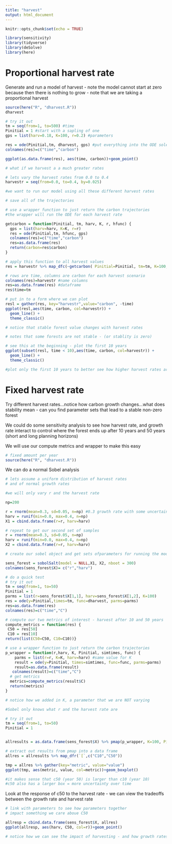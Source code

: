 ```yaml
---
title: "harvest"
output: html_document
---
```


```r
knitr::opts_chunk$set(echo = TRUE)

library(sensitivity)
library(tidyverse)
library(deSolve)
library(here)
```

# Proportional harvest rate 

Generate and run a model of harvest
- note the model cannot start at zero because then there is nothing to grow 
- note that we are taking a proportional harvest 
```r
source(here("R", "dharvest.R"))
dharvest
```


```r
# try it out
tm = seq(from=1, to=500) #time 
Pinitial = 1 #start with a sapling of one 
gps = list(harv=0.18, K=100, r=0.2) #parameters 

res = ode(Pinitial,tm, dharvest, gps) #put everything into the ODE soler 
colnames(res)=c("time","carbon")

ggplot(as.data.frame(res), aes(time, carbon))+geom_point()
```


```r
# what if we harvest a a much greater rates

# lets vary the harvest rates from 0.0 to 0.4
harvestr = seq(from=0.0, to=0.4, by=0.025)

#we want to run our model using all these different harvest rates 

# save all of the trajectories
```


```r
# use a wrapper function to just return the carbon trajectories
#the wrapper will run the ODE for each harvest rate 

getcarbon = function(Pinitial, tm, harv, K, r, hfunc) {
  gps = list(harv=harv, K=K, r=r)
  res = ode(Pinitial,tm, hfunc, gps)
  colnames(res)=c("time","carbon")
  res=as.data.frame(res)
  return(carbon=res$carbon)
}

# apply this function to all harvest values
res = harvestr %>% map_dfc(~getcarbon( Pinitial=Pinitial, tm=tm, K=100, r=0.2, hfun=dharvest, harv=.x))
```


```r
# rows are time, columns are carbon for each harvest scenario
colnames(res)=harvestr #name columns 
res=as.data.frame(res) #dataframe 
res$time=tm
```


```r
# put in to a form where we can plot
resl = gather(res, key="harvestr",value="carbon", -time)
ggplot(resl,aes(time, carbon, col=harvestr)) + 
  geom_line() + 
  theme_classic()
```


```r
# notice that stable forest value changes with harvest rates

# notes that some forests are not stable - (or stablity is zero)

# see this at the beginning - plot the first 10 years
ggplot(subset(resl, time < 10),aes(time, carbon, col=harvestr)) + 
  geom_line() + 
  theme_classic()

#plot only the first 10 years to better see how higher harvest rates are too high and keep the forest at 0 

```

# Fixed harvest rate 

Try different harvest rates...notice how carbon growth changes...what does stability mean - can you find parameter sets that lead to a stable non-zero forest

We could do some sensitivity analysis to see how harvest rate, and growth rate interact to control where the forest ends up after 10 years and 50 years (short and long planning horizons)

We will use our compute metrics and wrapper to make this easy

```r
# fixed amount per year
source(here("R", "dharvest.R"))
```

We can do a normal Sobel analysis 
```r
# lets assume a uniform distribution of harvest rates
# and of normal growth rates

#we will only vary r and the harvest rate 

np=200

r = rnorm(mean=0.3, sd=0.05, n=np) #0.3 growth rate with some uncertainty around it 
harv = runif(min=0.0, max=0.4, n=np)
X1 = cbind.data.frame(r=r, harv=harv)
```


```r
# repeat to get our second set of samples
r = rnorm(mean=0.3, sd=0.05, n=np)
harv = runif(min=0.0, max=0.4, n=np)
X2 = cbind.data.frame(r=r, harv=harv)
```


```r
# create our sobel object and get sets ofparameters for running the model

sens_forest = sobolSalt(model = NULL,X1, X2, nboot = 300)
colnames(sens_forest$X)= c("r","harv")
```

```r
# do a quick test
# try it out
tm = seq(from=1, to=50)
Pinitial = 1
parms = list(r=sens_forest$X[1,1], harv=sens_forest$X[1,2], K=100)
res = ode(y=Pinitial,times=tm, func=dharvest, parms=parms)
res=as.data.frame(res)
colnames(res)=c("time","C")

# compute our two metrics of interest - harvest after 10 and 50 years
compute_metrics = function(res) {
 C50 = res[50]
 C10 = res[10]
return(list(C50=C50, C10=C10))}
```


```r
# use a wrapper function to just return the carbon trajectories
p_wrapper = function(r,harv, K, Pinitial, simtimes, func) {
    parms = list(r=r, K=K, harv=harv) #same value for K 
    result = ode(y=Pinitial, times=simtimes, func=func, parms=parms) 
    result=as.data.frame(result)
   colnames(result)=c("time","C")
  # get metrics
  metrics=compute_metrics(result$C)
  return(metrics)
}

# notice how we added in K, a parameter that we are NOT varying

#Sobel only knows what r and the harvest rate are 
```


```r
# try it out
tm = seq(from=1, to=50)
Pinitial = 1


allresults = as.data.frame(sens_forest$X) %>% pmap(p_wrapper, K=100, Pinitial=Pinitial, simtimes=tm, func=dharvest)

# extract out results from pmap into a data frame
allres = allresults %>% map_dfr(`[`,c("C10","C50"))

tmp = allres %>% gather(key="metric", value="value")
ggplot(tmp, aes(metric, value, col=metric))+geom_boxplot()

#it makes sense that c50 (year 50) is larger than c10 (year 10)
#c50 also has a larger box = more uncertainty over time 
```

Look at the response of c50 to the harvest rate 
- we can view the tradeoffs between the growth rate and harvest rate 
```r
# link with parameters to see how parameters together
# impact something we care aboue C50

allresp = cbind.data.frame(sens_forest$X, allres)
ggplot(allresp, aes(harv, C50, col=r))+geom_point()

# notice how we can see the impact of harvesting - and how growth rates reduce the sustainable harvest
```
